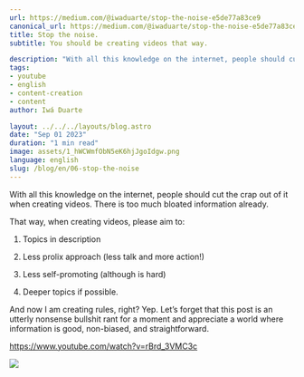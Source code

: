 ```yaml
---
url: https://medium.com/@iwaduarte/stop-the-noise-e5de77a83ce9
canonical_url: https://medium.com/@iwaduarte/stop-the-noise-e5de77a83ce9
title: Stop the noise.
subtitle: You should be creating videos that way.

description: "With all this knowledge on the internet, people should cut the crap out of it when creating videos. There is too much bloated information already."
tags:
- youtube
- english
- content-creation
- content
author: Iwá Duarte

layout: ../../../layouts/blog.astro
date: "Sep 01 2023"
duration: "1 min read"
image: assets/1_hWCWmfObN5eK6hjJgoIdgw.png
language: english
slug: /blog/en/06-stop-the-noise
---
```


With all this knowledge on the internet, people should cut the crap out of it when creating videos. There is too much bloated information already.

That way, when creating videos, please aim to:

1. Topics in description

2. Less prolix approach (less talk and more action!)

3. Less self-promoting (although is hard)

4. Deeper topics if possible.

And now I am creating rules, right? Yep. Let’s forget that this post is an utterly nonsense bullshit rant for a moment and appreciate a world where information is good, non-biased, and straightforward.

https://www.youtube.com/watch?v=rBrd_3VMC3c

![](../../../../public/assets/1_hWCWmfObN5eK6hjJgoIdgw.png)


